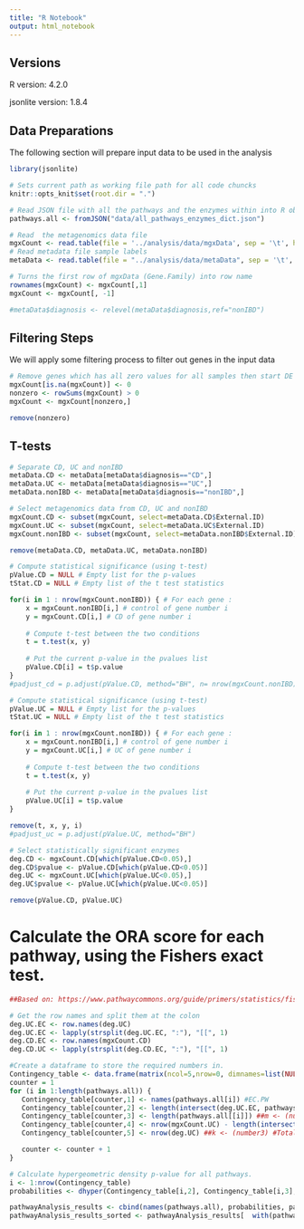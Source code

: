 ```yaml
---
title: "R Notebook"
output: html_notebook
---
```


## Versions

R version: 4.2.0

jsonlite version: 1.8.4


## Data Preparations

The following section will prepare input data to be used in the analysis

```r
library(jsonlite)

# Sets current path as working file path for all code chuncks
knitr::opts_knit$set(root.dir = ".")

# Read JSON file with all the pathways and the enzymes within into R object
pathways.all <- fromJSON("data/all_pathways_enzymes_dict.json")

# Read  the metagenomics data file
mgxCount <- read.table(file = '../analysis/data/mgxData', sep = '\t', header = TRUE)
# Read metadata file sample labels
metaData <- read.table(file = "../analysis/data/metaData", sep = '\t', stringsAsFactors = TRUE, header = TRUE)

# Turns the first row of mgxData (Gene.Family) into row name
rownames(mgxCount) <- mgxCount[,1]
mgxCount <- mgxCount[, -1]

#metaData$diagnosis <- relevel(metaData$diagnosis,ref="nonIBD")
```

## Filtering Steps

We will apply some filtering process to filter out genes in the input data

```r
# Remove genes which has all zero values for all samples then start DE analysis
mgxCount[is.na(mgxCount)] <- 0
nonzero <- rowSums(mgxCount) > 0
mgxCount <- mgxCount[nonzero,]

remove(nonzero)
```

## T-tests

```r
# Separate CD, UC and nonIBD
metaData.CD <- metaData[metaData$diagnosis=="CD",]
metaData.UC <- metaData[metaData$diagnosis=="UC",]
metaData.nonIBD <- metaData[metaData$diagnosis=="nonIBD",]

# Select metagenomics data from CD, UC and nonIBD
mgxCount.CD <- subset(mgxCount, select=metaData.CD$External.ID)
mgxCount.UC <- subset(mgxCount, select=metaData.UC$External.ID)
mgxCount.nonIBD <- subset(mgxCount, select=metaData.nonIBD$External.ID)

remove(metaData.CD, metaData.UC, metaData.nonIBD)
```

```r
# Compute statistical significance (using t-test)
pValue.CD = NULL # Empty list for the p-values
tStat.CD = NULL # Empty list of the t test statistics

for(i in 1 : nrow(mgxCount.nonIBD)) { # For each gene : 
	x = mgxCount.nonIBD[i,] # control of gene number i
	y = mgxCount.CD[i,] # CD of gene number i
	
	# Compute t-test between the two conditions
	t = t.test(x, y)
	
	# Put the current p-value in the pvalues list
	pValue.CD[i] = t$p.value
}
#padjust_cd = p.adjust(pValue.CD, method="BH", n= nrow(mgxCount.nonIBD))
```

```r
# Compute statistical significance (using t-test)
pValue.UC = NULL # Empty list for the p-values
tStat.UC = NULL # Empty list of the t test statistics

for(i in 1 : nrow(mgxCount.nonIBD)) { # For each gene : 
	x = mgxCount.nonIBD[i,] # control of gene number i
	y = mgxCount.UC[i,] # UC of gene number i
	
	# Compute t-test between the two conditions
	t = t.test(x, y)
	
	# Put the current p-value in the pvalues list
	pValue.UC[i] = t$p.value
}

remove(t, x, y, i)
#padjust_uc = p.adjust(pValue.UC, method="BH")
```

```r
# Select statistically significant enzymes
deg.CD <- mgxCount.CD[which(pValue.CD<0.05),]
deg.CD$pvalue <- pValue.CD[which(pValue.CD<0.05)]
deg.UC <- mgxCount.UC[which(pValue.UC<0.05),]
deg.UC$pvalue <- pValue.UC[which(pValue.UC<0.05)]

remove(pValue.CD, pValue.UC)
```

# Calculate the ORA score for each pathway, using the Fishers exact test.

```r
##Based on: https://www.pathwaycommons.org/guide/primers/statistics/fishers_exact_test/

# Get the row names and split them at the colon
deg.UC.EC <- row.names(deg.UC)
deg.UC.EC <- lapply(strsplit(deg.UC.EC, ":"), "[[", 1)
deg.CD.EC <- row.names(mgxCount.CD)
deg.CD.UC <- lapply(strsplit(deg.CD.EC, ":"), "[[", 1)

#Create a dataframe to store the required numbers in.
Contingency_table <- data.frame(matrix(ncol=5,nrow=0, dimnames=list(NULL, c("EC.PW", "x", "m", "n", "k"))))
counter = 1
for (i in 1:length(pathways.all)) {
   Contingency_table[counter,1] <- names(pathways.all[i]) #EC.PW
   Contingency_table[counter,2] <- length(intersect(deg.UC.EC, pathways.all[[i]])) ##x <- (number4) #Total differentially changed metabolites, also in a PW. (HMDBsInPWs)
   Contingency_table[counter,3] <- length(pathways.all[[i]]) ##m <- (number) #Total Metabolites in PW (TotalMetabolitesinPW)
   Contingency_table[counter,4] <- nrow(mgxCount.UC) - length(intersect(deg.UC.EC, pathways.all[[i]])) ##n <- (number2) #Total Metabolites measured not in PW (DISTINCT all_HMDB - HMDBsInPWs)
   Contingency_table[counter,5] <- nrow(deg.UC) ##k <- (number3) #Total differentially changed metabolites. (DISTINCT vector_HMDB)

   counter <- counter + 1
}

# Calculate hypergeometric density p-value for all pathways.
i <- 1:nrow(Contingency_table)
probabilities <- dhyper(Contingency_table[i,2], Contingency_table[i,3], Contingency_table[i,4], Contingency_table[i,5], log = FALSE)

pathwayAnalysis_results <- cbind(names(pathways.all), probabilities, pathways.all[])
pathwayAnalysis_results_sorted <- pathwayAnalysis_results[  with(pathwayAnalysis_results, order(probabilities)),]
```
